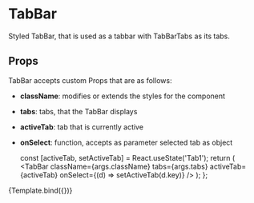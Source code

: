 
<Meta title="components/molecules/TabBar" decorators={[withDesign]} />

# TabBar

Styled TabBar, that is used as a tabbar with TabBarTabs as its tabs.

## Props

TabBar accepts custom Props that are as follows:

- <b>className</b>: modifies or extends the styles for the component
- <b>tabs</b>: tabs, that the TabBar displays
- <b>activeTab</b>: tab that is currently active
- <b>onSelect</b>: function, accepts as parameter selected tab as object

  const [activeTab, setActiveTab] = React.useState('Tab1');
  return (
    <TabBar
      className={args.className}
      tabs={args.tabs}
      activeTab={activeTab}
      onSelect={(d) => setActiveTab(d.key)}
    />
  );
};

<Canvas>
  <Story
    name="TabBar"
    parameters={{
      design: {
        type: 'figma',
        url: '',
      },
    }}
    args={{
      clasName: '',
      tabs: [
        { key: 'Tab1', title: 'Tab 1' },
        { key: 'Tab2', title: 'Tab 2' },
      ],
    }}
  >
    {Template.bind({})}
  </Story>
</Canvas>

<ArgsTable of={TabBar} />
